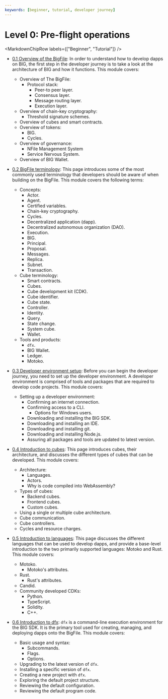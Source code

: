 ```yaml
---
keywords: [beginner, tutorial, developer journey]
---
```



# Level 0: Pre-flight operations

<MarkdownChipRow labels={["Beginner", "Tutorial"]} />

- [0.1 Overview of the BigFile](/docs/current/tutorials/developer-journey/level-0/big-overview): In order to understand how to develop dapps on BIG, the first step in the developer journey is to take a look at the architecture of BIG and how it functions. This module covers:
    - Overview of The BigFile:
        - Protocol stack:
            - Peer-to peer layer.
            - Consensus layer.
            - Message routing layer.
            - Execution layer.
    - Overview of chain-key cryptography:
        - Threshold signature schemes.
    - Overview of cubes and smart contracts.
    - Overview of tokens:
        - BIG.
        - Cycles.
    - Overview of governance:
        - NFile Management System
        - Service Nervous System.
    - Overview of BIG Wallet.

- [0.2 BigFile terminology](/docs/current/tutorials/developer-journey/level-0/big-terms): This page introduces some of the most commonly used terminology that developers should be aware of when building on the BigFile. This module covers the following terms:
    - Concepts:
        - Actor.
        - Agent.
        - Certified variables.
        - Chain-key cryptography.
        - Cycles.
        - Decentralized application (dapp).
        - Decentralized autonomous organization (DAO).
        - Execution.
        - BIG.
        - Principal.
        - Proposal.
        - Messages.
        - Replica.
        - Subnet.
        - Transaction.
    - Cube terminology:
        - Smart contracts.
        - Cubes.
        - Cube development kit (CDK).
        - Cube identifier.
        - Cube state.
        - Controller.
        - Identity.
        - Query.
        - State change.
        - System cube.
        - Wallet.
    - Tools and products:
        - `dfx`.
        - BIG Wallet.
        - Ledger.
        - Motoko.

- [0.3 Developer environment setup](/docs/current/tutorials/developer-journey/level-0/dev-env): Before you can begin the developer journey, you need to set up the developer environment. A developer environment is comprised of tools and packages that are required to develop code projects. This module covers:
    - Setting up a developer environment:
        - Confirming an internet connection.
        - Confirming access to a CLI.
            - Options for Windows users.
        - Downloading and installing the BIG SDK.
        - Downloading and installing an IDE.
        - Downloading and installing git.
        - Downloading and installing Node.js.
        - Assuring all packages and tools are updated to latest version.

- [0.4 Introduction to cubes](/docs/current/tutorials/developer-journey/level-0/intro-cubes): This page introduces cubes, their architecture, and discusses the different types of cubes that can be developed. This module covers:
    - Architecture:
        - Languages.
        - Actors.
        - Why is code compiled into WebAssembly?
    - Types of cubes:
        - Backend cubes.
        - Frontend cubes.
        - Custom cubes.
    - Using a single or multiple cube architecture.
    - Cube communication.
    - Cube controllers.
    - Cycles and resource charges.

- [0.5 Introduction to languages](/docs/current/tutorials/developer-journey/level-0/intro-languages): This page discusses the different languages that can be used to develop dapps, and provide a base-level introduction to the two primarily supported languages: Motoko and Rust. This module covers:
    - Motoko.
        - Motoko's attributes.
    - Rust.
        - Rust's attributes.
    - Candid.
    - Community developed CDKs:
        - Python.
        - TypeScript.
        - Solidity.
        - C++.

- [0.6 Introduction to dfx](/docs/current/tutorials/developer-journey/level-0/intro-dfx): `dfx` is a command-line execution environment for the BIG SDK. It is the primary tool used for creating, managing, and deploying dapps onto the BigFile. This module covers:
    - Basic usage and syntax:
        - Subcommands.
        - Flags.
        - Options.
    - Upgrading to the latest version of `dfx`.
    - Installing a specific version of `dfx`.
    - Creating a new project with `dfx`.
    - Exploring the default project structure.
    - Reviewing the default configuration.
    - Reviewing the default program code.

